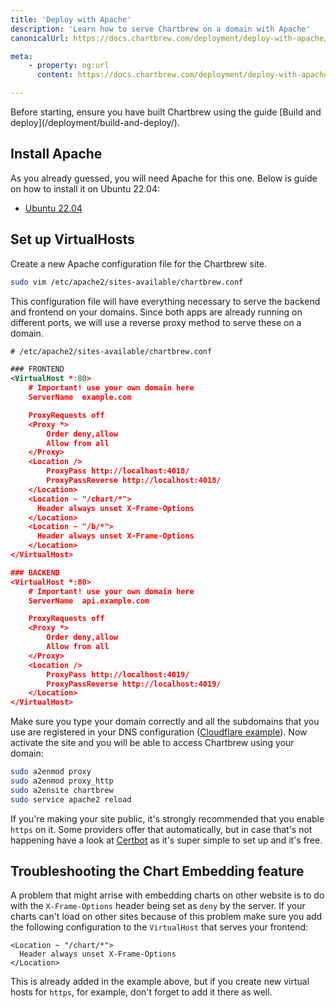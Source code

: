 ```yaml
---
title: 'Deploy with Apache'
description: 'Learn how to serve Chartbrew on a domain with Apache'
canonicalUrl: https://docs.chartbrew.com/deployment/deploy-with-apache/

meta: 
    - property: og:url
      content: https://docs.chartbrew.com/deployment/deploy-with-apache/

---
```


<Note>
Before starting, ensure you have built Chartbrew using the guide [Build and deploy](/deployment/build-and-deploy/).
</Note>

## Install Apache

As you already guessed, you will need Apache for this one. Below is guide on how to install it on Ubuntu 22.04:

* [Ubuntu 22.04](https://www.digitalocean.com/community/tutorials/how-to-install-the-apache-web-server-on-ubuntu-22-04)

## Set up VirtualHosts

Create a new Apache configuration file for the Chartbrew site.

```sh
sudo vim /etc/apache2/sites-available/chartbrew.conf
```

This configuration file will have everything necessary to serve the backend and frontend on your domains. Since both apps are already running on different ports, we will use a reverse proxy method to serve these on a domain.

```xml
# /etc/apache2/sites-available/chartbrew.conf

### FRONTEND
<VirtualHost *:80>
    # Important! use your own domain here
    ServerName  example.com  

    ProxyRequests off
    <Proxy *>
        Order deny,allow
        Allow from all
    </Proxy>
    <Location />
        ProxyPass http://localhost:4018/
        ProxyPassReverse http://localhost:4018/
    </Location>
    <Location ~ "/chart/*">
      Header always unset X-Frame-Options
    </Location>
    <Location ~ "/b/*">
      Header always unset X-Frame-Options
    </Location>
</VirtualHost>

### BACKEND
<VirtualHost *:80>
    # Important! use your own domain here
    ServerName  api.example.com

    ProxyRequests off
    <Proxy *>
        Order deny,allow
        Allow from all
    </Proxy>
    <Location />
        ProxyPass http://localhost:4019/
        ProxyPassReverse http://localhost:4019/
    </Location>
</VirtualHost>

```

Make sure you type your domain correctly and all the subdomains that you use are registered in your DNS configuration ([Cloudflare example](https://support.cloudflare.com/hc/en-us/articles/360019093151-Managing-DNS-records-in-Cloudflare)). Now activate the site and you will be able to access Chartbrew using your domain:

```sh
sudo a2enmod proxy
sudo a2enmod proxy_http
sudo a2ensite chartbrew
sudo service apache2 reload
```

If you're making your site public, it's strongly recommended that you enable `https` on it. Some providers offer that automatically, but in case that's not happening have a look at [Certbot](https://certbot.eff.org/instructions) as it's super simple to set up and it's free.

## Troubleshooting the Chart Embedding feature

A problem that might arrise with embedding charts on other website is to do with the `X-Frame-Options` header being set as `deny` by the server. If your charts can't load on other sites because of this problem make sure you add the following configuration to the `VirtualHost` that serves your frontend:

```
<Location ~ "/chart/*">
  Header always unset X-Frame-Options
</Location>
```

This is already added in the example above, but if you create new virtual hosts for `https`, for example, don't forget to add it there as well.
